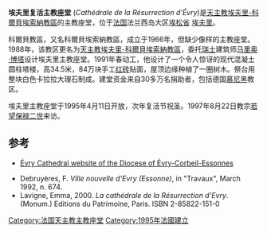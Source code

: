'''埃夫里复活主教座堂''' (''Cathédrale de la Résurrection d'Évry'')是[[天主教埃夫里-科爾貝埃索納教區|天主教埃夫里-科爾貝埃索納教區]]的主教座堂，位于[[法国|法国]]法兰西岛大区[[埃松省|埃松省]] [[埃夫里|埃夫里]]。

科爾貝教區，又名科爾貝埃索納教區，成立于1966年，但缺少像样的主教座堂。1988年，该教区更名为[[天主教埃夫里-科爾貝埃索納教區|天主教埃夫里-科爾貝埃索納教區]]，委托[[瑞士|瑞士]]建筑师[[马里奥·博塔|马里奥·博塔]]设计埃夫里主教座堂。1991年春动工，他设计了一个令人惊讶的现代混凝土圆柱塔楼，高34.5米，84万块手工[[红砖|红砖]]贴面，屋顶边缘种植了一圈树木。祭台用整块白色卡拉拉大理石制成。建堂资金来自30多万名捐助者，包括德国[[慕尼黑|慕尼黑]]教区。

埃夫里主教座堂于1995年4月11日开放，次年复活节祝圣。1997年8月22日教宗[[若望保禄二世|若望保禄二世]]来访。

==参考==
{{Reflist}}
* {{fr icon}} {{en icon}} [http://cathedrale-evry.net Évry Cathedral website of the Diocese of Évry-Corbeil-Essonnes]{{Wayback|url=http://cathedrale-evry.net/ |date=20091216152959 }}
* Debruyères, F.  ''Ville nouvelle d'Evry (Essonne)'', in "Travaux", March 1992, n. 674.
* Lavigne, Emma, 2000. ''La cathédrale de la Résurrection d'Evry''. (Monum.) Editions du Patrimoine, Paris. ISBN 2-85822-151-0
{{coord|48|37|25|N|2|25|43|E|display=title|type:landmark_region:FR}}
{{法国天主教主教座堂}}
{{Authority control}}
[[Category:法国天主教主教座堂|Category:法国天主教主教座堂]]
[[Category:1995年法國建立|Category:1995年法國建立]]